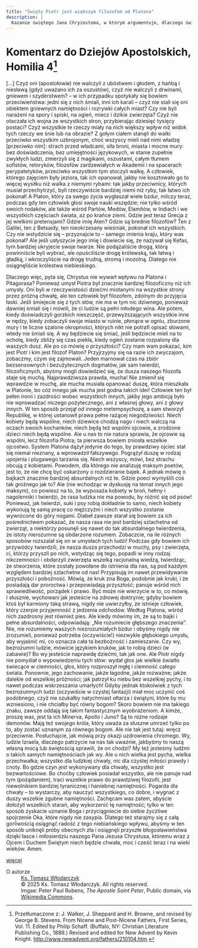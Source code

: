 ```yaml
---
title: "Święty Piotr jest większym filozofem od Platona"
description: |
  Kazanie świętego Jana Chryzostoma, w którym argumentuje, dlaczego święty Piotr jest większym filozofem niż Platon
---
```


# Komentarz do Dziejów Apostolskich, Homilia 4[^1]



[...] Czyż oni (apostołowie) nie walczyli z ubóstwem i głodem, z hańbą i niesławą (gdyż uważano ich za oszustów), czyż nie walczyli z drwinami, gniewem i szyderstwem? – w ich przypadku spotykały się bowiem przeciwieństwa: jedni się z nich śmiali, inni ich karali – czyż nie stali się oni obiektem gniewnych namiętności i rozrywki całych miast? Czy nie byli narażeni na spory i spiski, na ogień, miecz i dzikie zwierzęta? Czyż nie otaczała ich wojna ze wszystkich stron, przybierając dziesięć tysięcy postaci? Czyż wszystkie te rzeczy miały na nich większy wpływ niż widok tych rzeczy we śnie lub na obrazie? Z gołym ciałem stanęli do walki przeciwko wszystkim uzbrojonym, choć wszyscy mieli nad nimi władzę [przeciwko nim]: strach przed władcami, siła broni, miasta i mocne mury: bez doświadczenia, bez umiejętności językowych, w stanie zupełnie zwykłych ludzi, zmierzyli się z magikami, oszustami, całym tłumem sofistów, retoryków, filozofów zardzewiałych w Akademii i na spacerach perypatetyków, przeciwko wszystkim tym stoczyli walkę. A człowiek, którego zajęciem były jeziora, tak ich opanował, jakby nie kosztowało go to więcej wysiłku niż walka z niemymi rybami: tak jakby przeciwnicy, których musiał przechytrzyć, byli rzeczywiście bardziej niemi niż ryby, tak łatwo ich pokonał! A Platon, który za swego życia wygłaszał wiele bzdur, milczy teraz, podczas gdy ten człowiek głosi swoje nauki wszędzie; nie tylko wśród swoich rodaków, ale także wśród Partów, Medów, Elamitów, w Indiach i we wszystkich częściach świata, aż po krańce ziemi. Gdzie jest teraz Grecja z jej wielkimi pretensjami? Gdzie imię Aten? Gdzie są brednie filozofów? Ten z Galilei, ten z Betsaidy, ten nieokrzesany wieśniak, pokonał ich wszystkich. Czy nie wstydzicie się – przyznajcie to – samego imienia kraju, który was pokonał? Ale jeśli usłyszycie jego imię i dowiecie się, że nazywał się Kefas, tym bardziej ukryjecie swoje twarze. Nie podążaliście drogą, którą powinniście byli wybrać, ale opuściliście drogę królewską, tak łatwą i gładką, i wkroczyliście na drogę trudną, stromą i mozolną. Dlatego nie osiągnęliście królestwa niebieskiego. 

Dlaczego więc, pyta się, Chrystus nie wywarł wpływu na Platona i Pitagorasa? Ponieważ umysł Piotra był znacznie bardziej filozoficzny niż ich umysły. Oni byli w rzeczywistości dziećmi miotanymi na wszystkie strony przez próżną chwałę, ale ten człowiek był filozofem, zdolnym do przyjęcia łaski. Jeśli śmiejecie się z tych słów, nie ma w tym nic dziwnego, ponieważ dawniej śmiali się i mówili, że ci ludzie są pełni młodego wina. Ale potem, kiedy doświadczyli gorzkich nieszczęść, przewyższających wszystkie inne w nędzy, kiedy zobaczyli swoje miasto w ruinie, płonące w ogniu, zburzone mury i te liczne szalone okropności, których nikt nie potrafi opisać słowami, wtedy nie śmiali się. A wy będziecie się śmiać, jeśli będziecie mieli na to ochotę, kiedy zbliży się czas piekła, kiedy ogień zostanie rozpalony dla waszych dusz. Ale po co mówię o przyszłości? Czy mam wam pokazać, kim jest Piotr i kim jest filozof Platon? Przyjrzyjmy się na razie ich zwyczajom, zobaczmy, czym się zajmowali. Jeden marnował czas na zbiór bezsensownych i bezużytecznych dogmatów, jak sam twierdzi, filozoficznych, abyśmy mogli dowiedzieć się, że dusza naszego filozofa staje się muchą. Najprawdziwsza prawda, mucha! Nie zmienił się wprawdzie w muchę, ale mucha musiała opanować duszę, która mieszkała w Platonie, bo cóż innego jak mucha jest godna takich idei! Człowiek ten był pełen ironii i zazdrości wobec wszystkich innych, jakby jego ambicją było nie wprowadzać niczego pożytecznego, ani z własnej głowy, ani z głowy innych. W ten sposób przejął od innego metempsychozę, a sam stworzył Republikę, w której ustanowił prawa pełne rażącej niegodziwości. Niech kobiety będą wspólne, niech dziewice chodzą nago i niech walczą na oczach swoich kochanków, niech będą też wspólni ojcowie, a zrodzone dzieci niech będą wspólne. Ale u nas to nie natura sprawia, że ojcowie są wspólni, lecz filozofia Piotra; ta pierwsza bowiem zniosła wszelkie ojcostwo. System Platona dążył jedynie do tego, by prawdziwy ojciec stał się niemal nieznany, a wprowadził fałszywego. Pogrążył duszę w rodzaj upojenia i plugawego tarzania się. Niech wszyscy, mówi, bez strachu obcują z kobietami. Powodem, dla którego nie analizuję maksym poetów, jest to, że nie chcę być oskarżony o rozdzieranie bajek. A jednak mówię o bajkach znacznie bardziej absurdalnych niż te. Gdzie poeci wymyślili coś tak groźnego jak to? Ale (nie wchodząc w dyskusję na temat innych jego maksym), co powiesz na to, że wyposaża kobiety w broń, hełmy i nagolenniki i twierdzi, że rasa ludzka nie ma powodu, by różnić się od psów! Ponieważ, jak twierdzi, suki i psy robią dokładnie to samo, niech kobiety wykonują tę samą pracę co mężczyźni i niech wszystko zostanie wywrócone do góry nogami. Diabeł zawsze starał się bowiem za ich pośrednictwem pokazać, że nasza rasa nie jest bardziej szlachetna od zwierząt, a niektórzy posunęli się nawet do tak absurdalnego twierdzenia, że istoty nierozumne są obdarzone rozumem. Zobaczcie, na ile różnych sposobów rozszalał się on w umysłach tych ludzi! Podczas gdy bowiem ich przywódcy twierdzili, że nasza dusza przechodzi w muchy, psy i zwierzęta, ci, którzy przyszli po nich, wstydząc się tego, popadli w inny rodzaj nikczemności i obdarzyli zwierzęta wszelką racjonalną wiedzą, twierdząc, że stworzenia, które zostały powołane do istnienia dla nas, są pod każdym względem bardziej szlachetne od nas! Przypisują im nawet przewidywanie przyszłości i pobożność. Mówią, że kruk zna Boga, podobnie jak kruki, i że posiadają dar proroctwa i przepowiadają przyszłość; panuje wśród nich sprawiedliwość, porządek i prawo. Być może nie wierzycie w to, co mówię. I słusznie, wychowani jak jesteście na zdrowej doktrynie; gdyby bowiem ktoś był karmiony taką strawą, nigdy nie uwierzyłby, że istnieje człowiek, który czerpie przyjemność z jedzenia odchodów. Według Platona, wśród nich zazdrosny jest również pies. Ale kiedy mówimy im, że są to bajki i pełne absurdalności, odpowiadają: „Nie rozumiecie głębszego znaczenia”. Nie, nie rozumiemy waszych niezrozumiałych bzdur i obyśmy nigdy nie zrozumieli, ponieważ potrzeba (oczywiście!) niezwykle głębokiego umysłu, aby wyjaśnić mi, co oznacza cała ta bezbożność i zamieszanie. Czy wy, bezrozumni ludzie, mówicie językiem kruków, jak to robią dzieci (w zabawie)? Bo wy jesteście naprawdę dziećmi, tak jak one. Ale Piotr nigdy nie pomyślał o wypowiedzeniu tych słów: wydał głos jak wielkie światło świecące w ciemności, głos, który rozproszył mgłę i ciemność całego świata. Ponownie, jego zachowanie, jakże łagodne, jakże rozważne; jakże dalekie od wszelkiej próżności; jak patrzył ku niebu bez wszelkiej pychy, i to nawet podczas wskrzeszania umarłych! Gdyby jednak ktokolwiek z tych bezrozumnych ludzi (oczywiście w czystej fantazji) miał moc uczynić coś podobnego, czyż nie szukałby natychmiast ołtarza i świątyni, które by mu wzniesiono, i nie chciałby być równy bogom? Skoro bowiem nie ma takiego znaku, zawsze oddają się takim fantastycznym wyobrażeniom. A kimże, proszę was, jest ta ich Minerva, Apollo i Juno? Są to różne rodzaje demonów. Mają też swojego króla, który uważa za słuszne umrzeć tylko po to, aby zostać uznanym za równego bogom. Ale nie tak jest tutaj: wręcz przeciwnie. Posłuchajcie, jak mówią przy okazji uzdrowienia chromego. Wy, ludzie Izraela, dlaczego patrzycie na nas tak uważnie, jakbyśmy to naszą własną mocą lub świętością sprawili, że on chodzi? My też jesteśmy ludźmi o takich samych namiętnościach jak wy. Ale u nich wielka jest pycha, wielka przechwałka; wszystko dla ludzkiej chwały, nic dla czystej miłości prawdy i cnoty. Bo gdzie czyn jest wykonywany dla chwały, wszystko jest bezwartościowe. Bo choćby człowiek posiadał wszystko, ale nie panuje nad tym (pożądaniem), traci wszelkie prawo do prawdziwej filozofii, jest niewolnikiem bardziej tyranicznej i haniebnej namiętności. Pogarda dla chwały – to wystarczy, aby nauczyć wszystkiego, co dobre, i wygnać z duszy wszelkie zgubne namiętności. Zachęcam was zatem, abyście dołożyli wszelkich starań, aby wykorzenić tę namiętność; tylko w ten sposób zyskacie uznanie Boga i przyciągniecie do siebie życzliwe spojrzenie Oka, które nigdy nie zasypia. Dlatego też starajmy się z całą gorliwością osiągnąć radość z tego niebiańskiego wpływu, abyśmy w ten sposób uniknęli próby obecnych zła i osiągnęli przyszłe błogosławieństwa dzięki łasce i miłosierdziu naszego Pana Jezusa Chrystusa, któremu wraz z Ojcem i Duchem Świętym niech będzie chwała, moc i cześć teraz i na wieki wieków. Amen.

[^1]: Przetłumaczone z: J. Walker, J. Sheppard and H. Browne, and revised by George B. Stevens. From Nicene and Post-Nicene Fathers, First Series, Vol. 11. Edited by Philip Schaff. (Buffalo, NY: Christian Literature Publishing Co., 1889.) Revised and edited for New Advent by Kevin Knight. <http://www.newadvent.org/fathers/210104.htm>.


::: {.article-btn}
[więcej](/articles/index.qmd)
:::

::: grid
::: {.g-col-12 .g-col-md-6}

O autorze
: [Ks. Tomasz Włodarczyk](../../About/about.qmd) 

<!-- Copyright and licence -->
: &copy; 2025 Ks. Tomasz Włodarczyk. All rights reserved.
: Imgae: Peter Paul Rubens, *The Apostle Saint Peter*, Public domain, via [Wikimedia Commons](https://upload.wikimedia.org/wikipedia/commons/2/2d/Pope-peter_pprubens.jpg).

:::
::: {.g-col-12 .g-col-md-6}

:::
:::